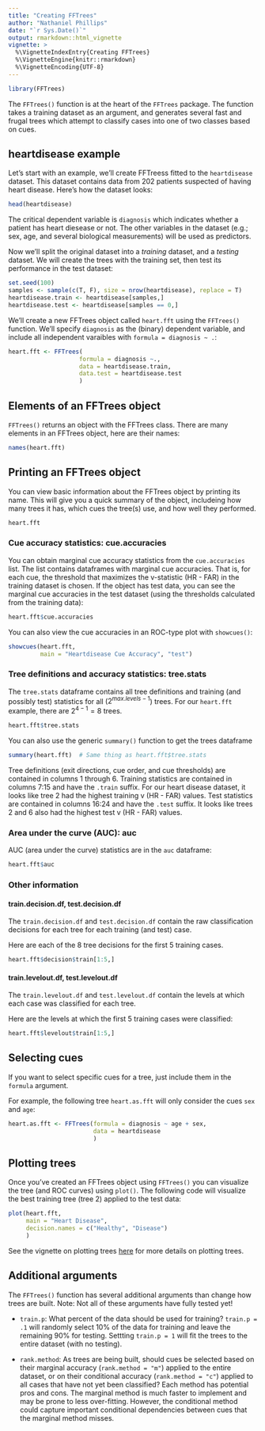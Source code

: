 ```yaml
---
title: "Creating FFTrees"
author: "Nathaniel Phillips"
date: "`r Sys.Date()`"
output: rmarkdown::html_vignette
vignette: >
  %\VignetteIndexEntry{Creating FFTrees}
  %\VignetteEngine{knitr::rmarkdown}
  %\VignetteEncoding{UTF-8}
---
```

```r
library(FFTrees)
```

The `FFTrees()` function is at the heart of the `FFTrees` package. The function takes a training dataset as an argument, and generates several fast and frugal trees which attempt to classify cases into one of two classes based on cues.

## heartdisease example

Let's start with an example, we'll create FFTreess fitted to the `heartdisease` dataset. This dataset contains data from 202 patients suspected of having heart disease. Here's how the dataset looks:

```r
head(heartdisease)
```

The critical dependent variable is `diagnosis` which indicates whether a patient has heart diesease or not. The other variables in the dataset (e.g.; sex, age, and several biological measurements) will be used as predictors.

Now we'll split the original dataset into a *training* dataset, and a *testing* dataset. We will create the trees with the training set, then test its performance in the test dataset:

```r
set.seed(100)
samples <- sample(c(T, F), size = nrow(heartdisease), replace = T)
heartdisease.train <- heartdisease[samples,]
heartdisease.test <- heartdisease[samples == 0,]
```

We'll create a new FFTrees object called `heart.fft` using the `FFTrees()` function. We'll specify `diagnosis` as the (binary) dependent variable, and include all independent varaibles with `formula = diagnosis ~ .`:

```r
heart.fft <- FFTrees(
                    formula = diagnosis ~.,
                    data = heartdisease.train,
                    data.test = heartdisease.test
                    )
```

## Elements of an FFTrees object

`FFTrees()` returns an object with the FFTrees class. There are many elements in an FFTrees object, here are their names:

```r
names(heart.fft)
```


## Printing an FFTrees object

You can view basic information about the FFTrees object by printing its name. This will give you a quick summary of the object, includeing how many trees it has, which cues the tree(s) use, and how well they performed.

```r
heart.fft
```


### Cue accuracy statistics: cue.accuracies

You can obtain marginal cue accuracy statistics from the `cue.accuracies` list. The list contains dataframes with marginal cue accuracies. That is, for each cue, the threshold that maximizes the v-statistic (HR - FAR) in the training dataset is chosen. If the object has test data, you can see the marginal cue accuracies in the test dataset (using the thresholds calculated from the training data):

```r
heart.fft$cue.accuracies
```

You can also view the cue accuracies in an ROC-type plot with `showcues()`:

```r
showcues(heart.fft, 
         main = "Heartdisease Cue Accuracy", "test")
```


### Tree definitions and accuracy statistics: tree.stats

The `tree.stats` dataframe contains all tree definitions and training (and possibly test) statistics for all ($2^{max.levels - 1}$) trees. For our `heart.fft` example, there are $2^{4 - 1} = 8$ trees.

```r
heart.fft$tree.stats
```

You can also use the generic `summary()` function to get the trees dataframe

```r
summary(heart.fft)  # Same thing as heart.fft$tree.stats
```

Tree definitions (exit directions, cue order, and cue thresholds) are contained in columns 1 through 6. Training statistics are contained in columns 7:15 and have the `.train` suffix. For our heart disease dataset, it looks like tree 2 had the highest training v (HR - FAR) values. Test statistics are contained in columns 16:24 and have the `.test` suffix. It looks like trees 2 and 6 also had the highest test v (HR - FAR) values. 


### Area under the curve (AUC): auc

AUC (area under the curve) statistics are in the `auc` dataframe:

```r
heart.fft$auc
```


### Other information

#### train.decision.df, test.decision.df

The `train.decision.df` and `test.decision.df` contain the raw classification decisions for each tree for each training (and test) case.

Here are each of the 8 tree decisions for the first 5 training cases.

```r
heart.fft$decision$train[1:5,]
```


#### train.levelout.df, test.levelout.df

The `train.levelout.df` and `test.levelout.df` contain the levels at which each case was classified for each tree.

Here are the levels at which the first 5 training cases were classified:

```r
heart.fft$levelout$train[1:5,]
```


## Selecting cues

If you want to select specific cues for a tree, just include them in the `formula` argument.

For example, the following tree `heart.as.fft` will only consider the cues `sex` and `age`:

```r
heart.as.fft <- FFTrees(formula = diagnosis ~ age + sex,
                        data = heartdisease
                        )
```


## Plotting trees

Once you've created an FFTrees object using `FFTrees()` you can visualize the tree (and ROC curves) using `plot()`. The following code will visualize the best training tree (tree 2) applied to the test data:

```r
plot(heart.fft,
     main = "Heart Disease",
     decision.names = c("Healthy", "Disease")
     )
```

See the vignette on plotting trees [here](FFTrees_plot.html) for more details on plotting trees.

## Additional arguments

The `FFTrees()` function has several additional arguments than change how trees are built. Note: Not all of these arguments have fully tested yet!

- `train.p`: What percent of the data should be used for training? `train.p = .1` will randomly select 10% of the data for training and leave the remaining 90% for testing. Settting `train.p = 1` will fit the trees to the entire dataset (with no testing).

- `rank.method`: As trees are being built, should cues be selected based on their marginal accuracy (`rank.method = "m"`) applied to the entire dataset, or on their conditional accuracy (`rank.method = "c"`) applied to all cases that have not yet been classified? Each method has potential pros and cons. The marginal method is much faster to implement and may be prone to less over-fitting. However, the conditional method could capture important conditional dependencies between cues that the marginal method misses.
